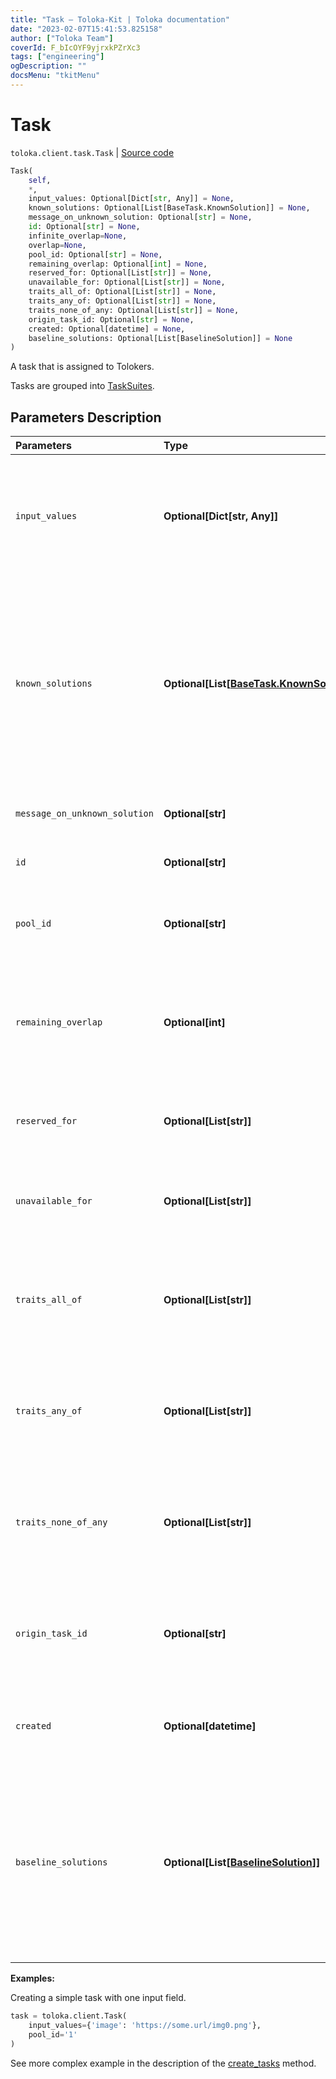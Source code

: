 ```yaml
---
title: "Task — Toloka-Kit | Toloka documentation"
date: "2023-02-07T15:41:53.825158"
author: ["Toloka Team"]
coverId: F_bIcOYF9yjrxkPZrXc3
tags: ["engineering"]
ogDescription: ""
docsMenu: "tkitMenu"
---
```


# Task
`toloka.client.task.Task` | [Source code](https://github.com/Toloka/toloka-kit/blob/v1.1.3/src/client/task.py#L57)

```python
Task(
    self,
    *,
    input_values: Optional[Dict[str, Any]] = None,
    known_solutions: Optional[List[BaseTask.KnownSolution]] = None,
    message_on_unknown_solution: Optional[str] = None,
    id: Optional[str] = None,
    infinite_overlap=None,
    overlap=None,
    pool_id: Optional[str] = None,
    remaining_overlap: Optional[int] = None,
    reserved_for: Optional[List[str]] = None,
    unavailable_for: Optional[List[str]] = None,
    traits_all_of: Optional[List[str]] = None,
    traits_any_of: Optional[List[str]] = None,
    traits_none_of_any: Optional[List[str]] = None,
    origin_task_id: Optional[str] = None,
    created: Optional[datetime] = None,
    baseline_solutions: Optional[List[BaselineSolution]] = None
)
```

A task that is assigned to Tolokers.

Tasks are grouped into [TaskSuites](/docs/toloka-kit/reference/toloka.client.task_suite.TaskSuite).

## Parameters Description

| Parameters | Type | Description |
| :----------| :----| :-----------|
`input_values`|**Optional\[Dict\[str, Any\]\]**|<p>A dictionary with input data for a task. Input field names are keys in the dictionary.</p>
`known_solutions`|**Optional\[List\[[BaseTask.KnownSolution](/docs/toloka-kit/reference/toloka.client.task.BaseTask.KnownSolution)\]\]**|<p>A list of all responses considered correct. It is used with control and training tasks. If there are several output fields, then you must specify all their correct combinations.</p>
`message_on_unknown_solution`|**Optional\[str\]**|<p>A hint used in training tasks.</p>
`id`|**Optional\[str\]**|<p>The ID of a task.</p>
`pool_id`|**Optional\[str\]**|<p>The ID of the pool that the task belongs to.</p>
`remaining_overlap`|**Optional\[int\]**|<p>The number of times left for this task to be assigned to Tolokers. Read-only field.</p>
`reserved_for`|**Optional\[List\[str\]\]**|<p>IDs of Tolokers who have access to the task.</p>
`unavailable_for`|**Optional\[List\[str\]\]**|<p>IDs of Tolokers who don&#x27;t have access to the task.</p>
`traits_all_of`|**Optional\[List\[str\]\]**|<p>The task can be assigned to Tolokers who have all of the specified traits.</p>
`traits_any_of`|**Optional\[List\[str\]\]**|<p>The task can be assigned to Tolokers who have any of the specified traits.</p>
`traits_none_of_any`|**Optional\[List\[str\]\]**|<p>The task can not be assigned to Tolokers who have any of the specified traits.</p>
`origin_task_id`|**Optional\[str\]**|<p>The ID of a parent task. This parameter is set if the task was created by copying.</p>
`created`|**Optional\[datetime\]**|<p>The UTC date and time when the task was created.</p>
`baseline_solutions`|**Optional\[List\[[BaselineSolution](/docs/toloka-kit/reference/toloka.client.task.Task.BaselineSolution)\]\]**|<p>Preliminary responses for dynamic overlap and aggregation of results by skill. They are used to calculate a confidence level of the first responses from Toloker.</p>

**Examples:**

Creating a simple task with one input field.

```python
task = toloka.client.Task(
    input_values={'image': 'https://some.url/img0.png'},
    pool_id='1'
)
```

See more complex example in the description of the [create_tasks](/docs/toloka-kit/reference/toloka.client.TolokaClient.create_tasks) method.
